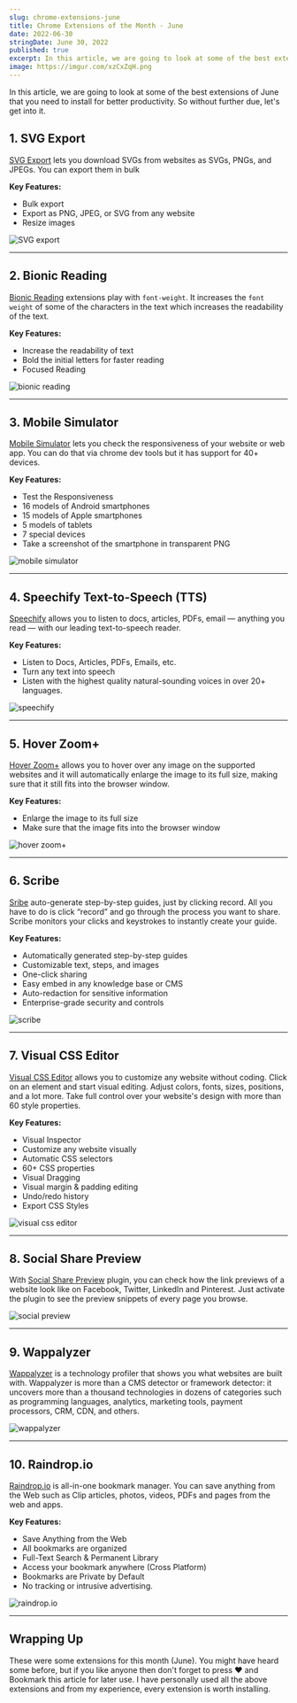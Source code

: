 ```yaml
---
slug: chrome-extensions-june
title: Chrome Extensions of the Month - June
date: 2022-06-30
stringDate: June 30, 2022
published: true
excerpt: In this article, we are going to look at some of the best extensions of June that you need to install for better productivity. So without further due, let's get into it.
image: https://imgur.com/xzCxZqH.png
---
```



In this article, we are going to look at some of the best extensions of June that you need to install for better productivity. So without further due, let's get into it.


## 1. SVG Export

[SVG Export](https://chrome.google.com/webstore/detail/svg-export/naeaaedieihlkmdajjefioajbbdbdjgp) lets you download SVGs from websites as SVGs, PNGs, and JPEGs. You can export them in bulk 

**Key Features:**
- Bulk export
- Export as PNG, JPEG, or SVG from any website
- Resize images

![SVG export](https://lh3.googleusercontent.com/8o74-dBaQb5Uda1tFt6Eye5q_nl5sY1n0HrODIvQIU-3Q8NQoatcw2fKAwnTHXWtVew-SoSaBMjPEZowUFUka3RO=w640-h400-e365-rj-sc0x00ffffff)

***


## 2. Bionic Reading

[Bionic Reading](https://chrome.google.com/webstore/detail/bionic-reading/kdfkejelgkdjgfoolngegkhkiecmlflj) extensions play with `font-weight`. It increases the `font weight` of some of the characters in the text which increases the readability of the text.

**Key Features:**
- Increase the readability of text 
- Bold the initial letters for faster reading
- Focused Reading

![bionic reading](https://lh3.googleusercontent.com/9PH2ZwiLHoauM46XaOviouBVYERlZQky7elTbnn2X6C4eKYa8VxOBcGCEfF0cTmPw4AJy-Tn81FAATcc5CAjejrN=w640-h400-e365-rj-sc0x00ffffff)

***

## 3. Mobile Simulator

[Mobile Simulator](https://chrome.google.com/webstore/detail/mobile-simulator-responsi/ckejmhbmlajgoklhgbapkiccekfoccmk) lets you check the responsiveness of your website or web app. You can do that via chrome dev tools but it has support for  40+ devices.

**Key Features:**
- Test the Responsiveness
- 16 models of Android smartphones 
- 15 models of Apple smartphones
- 5 models of tablets
- 7 special devices
- Take a screenshot of the smartphone in transparent PNG 

![mobile simulator](https://lh3.googleusercontent.com/4ga5aWnod0W6o_3bYR6OOdWcXvbtW-7D6yRwgQD-FeMICJG-k_-WjdXeIAQdkc5M4w2dUHgfJEKYLfx786UO9lC-kA=w640-h400-e365-rj-sc0x00ffffff)

***

## 4. Speechify Text-to-Speech (TTS)

[Speechify](https://chrome.google.com/webstore/detail/speechify-text-to-speech/ljflmlehinmoeknoonhibbjpldiijjmm) allows you to listen to docs, articles, PDFs, email — anything you read — with our leading text-to-speech reader.

**Key Features:**
- Listen to Docs, Articles, PDFs, Emails, etc.
- Turn any text into speech 
- Listen with the highest quality natural-sounding voices in over 20+ languages.

![speechify](https://lh3.googleusercontent.com/gxuSR_dSLNYwKPK-XeZ44coeKZCz1-vOVWB9z4JkBEjrIZSKmeneFKat4JqUjs6MKxNts5ewMdLm4vn4qKctuEbNgv0=w640-h400-e365-rj-sc0x00ffffff)

***

## 5. Hover Zoom+

[Hover Zoom+](https://chrome.google.com/webstore/detail/hover-zoom%2B/pccckmaobkjjboncdfnnofkonhgpceea) allows you to hover over any image on the supported websites and it will automatically enlarge the image to its full size, making sure that it still fits into the browser window.

**Key Features:**
- Enlarge the image to its full size
- Make sure that the image fits into the browser window 


![hover zoom+](https://lh3.googleusercontent.com/Dgk59trR55ciTAkrHTTTNiVFahl0X5Q41XPab41uwDSZbmdqgkCLk-FDmX-BfAylR9CZPtxWIfRDHdatUy2GhfOa2A=w640-h400-e365-rj-sc0x00ffffff)

***

## 6. Scribe

[Sribe](https://chrome.google.com/webstore/detail/scribe-%E2%80%94-documentation-so/okfkdaglfjjjfefdcppliegebpoegaii) auto-generate step-by-step guides, just by clicking record. All you have to do is click “record” and go through the process you want to share. Scribe monitors your clicks and keystrokes to instantly create your guide.

**Key Features:**
- Automatically generated step-by-step guides
- Customizable text, steps, and images
- One-click sharing
- Easy embed in any knowledge base or CMS
- Auto-redaction for sensitive information
- Enterprise-grade security and controls

![scribe](https://lh3.googleusercontent.com/CN8n-PRqK3TiLPkzwh0FJ9Uv2j54gpdPuf7T6gTlL8B7BR7ZFGA14X0ZNGBB6ORU9HDTLwgd2atO3MPLNPAQ15rk=w640-h400-e365-rj-sc0x00ffffff)

***

## 7. Visual CSS Editor

[Visual CSS Editor](https://chrome.google.com/webstore/detail/visual-css-editor/cibffnhhlfippmhdmdkcfecncoaegdkh/related)  allows you to customize any website without coding. Click on an element and start visual editing. Adjust colors, fonts, sizes, positions, and a lot more. Take full control over your website's design with more than 60 style properties.

**Key Features:**
- Visual Inspector
- Customize any website visually
- Automatic CSS selectors
- 60+ CSS properties
- Visual Dragging
- Visual margin & padding editing
- Undo/redo history
- Export CSS Styles

![visual css editor](https://lh3.googleusercontent.com/TTEAGbufQo-RJE81GYbcY_H8fIPGz-on-frsWdACMxMCLpldJRNGJKaJAivs_peJRZie5swxLKSU92Sj7KS7I1a6zZo=w640-h400-e365-rj-sc0x00ffffff)

***

## 8. Social Share Preview

With [Social Share Preview](https://chrome.google.com/webstore/detail/social-share-preview/ggnikicjfklimmffbkhknndafpdlabib/related) plugin, you can check how the link previews of a website look like on Facebook, Twitter, LinkedIn and Pinterest. Just activate the plugin to see the preview snippets of every page you browse.


![social preview](https://lh3.googleusercontent.com/-mc69tCw-Pw-sbd8XqFPpVRDUngtFTw2OqchJV2Xq-YGxDxMkBP3e_F6KgSasf4Zans-ZkqRricbs7n4PSqLZOp4Qw=w640-h400-e365-rj-sc0x00ffffff)

***

## 9. Wappalyzer

[Wappalyzer](https://chrome.google.com/webstore/detail/wappalyzer-technology-pro/gppongmhjkpfnbhagpmjfkannfbllamg) is a technology profiler that shows you what websites are built with. Wappalyzer is more than a CMS detector or framework detector: it uncovers more than a thousand technologies in dozens of categories such as programming languages, analytics, marketing tools, payment processors, CRM, CDN, and others.

![wappalyzer](https://lh3.googleusercontent.com/TE5cGjbTbj_mqLFn1_IljQ8NkX8lZZNDJApijpuoug4FMd8g5EsoWjW8ZUcHnlclzo1KknI21_KUmckFNHUE3JCO0w=w640-h400-e365-rj-sc0x00ffffff)

***

## 10. Raindrop.io

[Raindrop.io](https://chrome.google.com/webstore/detail/raindropio/ldgfbffkinooeloadekpmfoklnobpien) is all-in-one bookmark manager. You can save anything from the Web such as Clip articles, photos, videos, PDFs and pages from the web and apps.

**Key Features:**
- Save Anything from the Web
- All bookmarks are organized
- Full-Text Search & Permanent Library
- Access your bookmark anywhere (Cross Platform) 
- Bookmarks are Private by Default
- No tracking or intrusive advertising.

![raindrop.io](https://lh3.googleusercontent.com/AO5W5bGoyq298U8eawQ5JqBbox1W9Jug2LGeD7qFcx48oroRnUfY2zttHwFl1FlToamZSNnu-Z48e_GJdO8AKFpCNhQ=w640-h400-e365-rj-sc0x00ffffff)

***

## Wrapping Up
These were some extensions for this month (June). You might have heard some before, but if you like anyone then don't forget to press ❤️ and Bookmark this article for later use. I have personally used all the above extensions and from my experience, every extension is worth installing.


